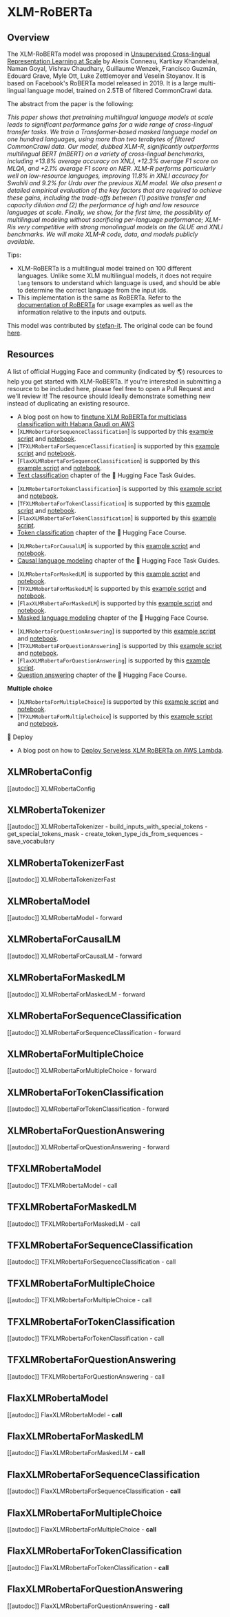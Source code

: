 <!--Copyright 2020 The HuggingFace Team. All rights reserved.

Licensed under the Apache License, Version 2.0 (the "License"); you may not use this file except in compliance with
the License. You may obtain a copy of the License at

http://www.apache.org/licenses/LICENSE-2.0

Unless required by applicable law or agreed to in writing, software distributed under the License is distributed on
an "AS IS" BASIS, WITHOUT WARRANTIES OR CONDITIONS OF ANY KIND, either express or implied. See the License for the
specific language governing permissions and limitations under the License.
-->

# XLM-RoBERTa

## Overview

The XLM-RoBERTa model was proposed in [Unsupervised Cross-lingual Representation Learning at Scale](https://arxiv.org/abs/1911.02116) by Alexis Conneau, Kartikay Khandelwal, Naman Goyal, Vishrav Chaudhary, Guillaume
Wenzek, Francisco Guzmán, Edouard Grave, Myle Ott, Luke Zettlemoyer and Veselin Stoyanov. It is based on Facebook's
RoBERTa model released in 2019. It is a large multi-lingual language model, trained on 2.5TB of filtered CommonCrawl
data.

The abstract from the paper is the following:

*This paper shows that pretraining multilingual language models at scale leads to significant performance gains for a
wide range of cross-lingual transfer tasks. We train a Transformer-based masked language model on one hundred
languages, using more than two terabytes of filtered CommonCrawl data. Our model, dubbed XLM-R, significantly
outperforms multilingual BERT (mBERT) on a variety of cross-lingual benchmarks, including +13.8% average accuracy on
XNLI, +12.3% average F1 score on MLQA, and +2.1% average F1 score on NER. XLM-R performs particularly well on
low-resource languages, improving 11.8% in XNLI accuracy for Swahili and 9.2% for Urdu over the previous XLM model. We
also present a detailed empirical evaluation of the key factors that are required to achieve these gains, including the
trade-offs between (1) positive transfer and capacity dilution and (2) the performance of high and low resource
languages at scale. Finally, we show, for the first time, the possibility of multilingual modeling without sacrificing
per-language performance; XLM-Ris very competitive with strong monolingual models on the GLUE and XNLI benchmarks. We
will make XLM-R code, data, and models publicly available.*

Tips:

- XLM-RoBERTa is a multilingual model trained on 100 different languages. Unlike some XLM multilingual models, it does
  not require `lang` tensors to understand which language is used, and should be able to determine the correct
  language from the input ids.
- This implementation is the same as RoBERTa. Refer to the [documentation of RoBERTa](roberta) for usage examples
  as well as the information relative to the inputs and outputs.

This model was contributed by [stefan-it](https://huggingface.co/stefan-it). The original code can be found [here](https://github.com/pytorch/fairseq/tree/master/examples/xlmr).

## Resources

A list of official Hugging Face and community (indicated by 🌎) resources to help you get started with XLM-RoBERTa. If you're interested in submitting a resource to be included here, please feel free to open a Pull Request and we'll review it! The resource should ideally demonstrate something new instead of duplicating an existing resource.

<PipelineTag pipeline="text-classification"/>

- A blog post on how to [finetune XLM RoBERTa for multiclass classification with Habana Gaudi on AWS](https://www.philschmid.de/habana-distributed-training)
- [`XLMRobertaForSequenceClassification`] is supported by this [example script](https://github.com/huggingface/transformers/tree/main/examples/pytorch/text-classification) and [notebook](https://colab.research.google.com/github/huggingface/notebooks/blob/main/examples/text_classification.ipynb).
- [`TFXLMRobertaForSequenceClassification`] is supported by this [example script](https://github.com/huggingface/transformers/tree/main/examples/tensorflow/text-classification) and [notebook](https://colab.research.google.com/github/huggingface/notebooks/blob/main/examples/text_classification-tf.ipynb).
- [`FlaxXLMRobertaForSequenceClassification`] is supported by this [example script](https://github.com/huggingface/transformers/tree/main/examples/flax/text-classification) and [notebook](https://colab.research.google.com/github/huggingface/notebooks/blob/main/examples/text_classification_flax.ipynb).
- [Text classification](https://huggingface.co/docs/transformers/tasks/sequence_classification) chapter of the 🤗 Hugging Face Task Guides.

<PipelineTag pipeline="token-classification"/>

- [`XLMRobertaForTokenClassification`] is supported by this [example script](https://github.com/huggingface/transformers/tree/main/examples/pytorch/token-classification) and [notebook](https://colab.research.google.com/github/huggingface/notebooks/blob/main/examples/token_classification.ipynb).
- [`TFXLMRobertaForTokenClassification`] is supported by this [example script](https://github.com/huggingface/transformers/tree/main/examples/tensorflow/token-classification) and [notebook](https://colab.research.google.com/github/huggingface/notebooks/blob/main/examples/token_classification-tf.ipynb).
- [`FlaxXLMRobertaForTokenClassification`] is supported by this [example script](https://github.com/huggingface/transformers/tree/main/examples/flax/token-classification).
- [Token classification](https://huggingface.co/course/chapter7/2?fw=pt) chapter of the 🤗 Hugging Face Course.

<PipelineTag pipeline="text-generation"/>

- [`XLMRobertaForCausalLM`] is supported by this [example script](https://github.com/huggingface/transformers/tree/main/examples/pytorch/language-modeling) and [notebook](https://colab.research.google.com/github/huggingface/notebooks/blob/main/examples/language_modeling.ipynb).
- [Causal language modeling](https://huggingface.co/docs/transformers/tasks/language_modeling) chapter of the 🤗 Hugging Face Task Guides. 

<PipelineTag pipeline="fill-mask"/>

- [`XLMRobertaForMaskedLM`] is supported by this [example script](https://github.com/huggingface/transformers/tree/main/examples/pytorch/language-modeling#robertabertdistilbert-and-masked-language-modeling) and [notebook](https://colab.research.google.com/github/huggingface/notebooks/blob/main/examples/language_modeling.ipynb).
- [`TFXLMRobertaForMaskedLM`] is supported by this [example script](https://github.com/huggingface/transformers/tree/main/examples/tensorflow/language-modeling#run_mlmpy) and [notebook](https://colab.research.google.com/github/huggingface/notebooks/blob/main/examples/language_modeling-tf.ipynb).
- [`FlaxXLMRobertaForMaskedLM`] is supported by this [example script](https://github.com/huggingface/transformers/tree/main/examples/flax/language-modeling#masked-language-modeling) and [notebook](https://colab.research.google.com/github/huggingface/notebooks/blob/main/examples/masked_language_modeling_flax.ipynb).
- [Masked language modeling](https://huggingface.co/course/chapter7/3?fw=pt) chapter of the 🤗 Hugging Face Course.

<PipelineTag pipeline="question-answering"/>

- [`XLMRobertaForQuestionAnswering`] is supported by this [example script](https://github.com/huggingface/transformers/tree/main/examples/pytorch/question-answering) and [notebook](https://colab.research.google.com/github/huggingface/notebooks/blob/main/examples/question_answering.ipynb).
- [`TFXLMRobertaForQuestionAnswering`] is supported by this [example script](https://github.com/huggingface/transformers/tree/main/examples/tensorflow/question-answering) and [notebook](https://colab.research.google.com/github/huggingface/notebooks/blob/main/examples/question_answering-tf.ipynb).
- [`FlaxXLMRobertaForQuestionAnswering`] is supported by this [example script](https://github.com/huggingface/transformers/tree/main/examples/flax/question-answering).
- [Question answering](https://huggingface.co/course/chapter7/7?fw=pt) chapter of the 🤗 Hugging Face Course.

**Multiple choice**

- [`XLMRobertaForMultipleChoice`] is supported by this [example script](https://github.com/huggingface/transformers/tree/main/examples/pytorch/multiple-choice) and [notebook](https://colab.research.google.com/github/huggingface/notebooks/blob/main/examples/multiple_choice.ipynb).
- [`TFXLMRobertaForMultipleChoice`] is supported by this [example script](https://github.com/huggingface/transformers/tree/main/examples/tensorflow/multiple-choice) and [notebook](https://colab.research.google.com/github/huggingface/notebooks/blob/main/examples/multiple_choice-tf.ipynb).

🚀 Deploy

- A blog post on how to [Deploy Serveless XLM RoBERTa on AWS Lambda](https://www.philschmid.de/multilingual-serverless-xlm-roberta-with-huggingface).

## XLMRobertaConfig

[[autodoc]] XLMRobertaConfig

## XLMRobertaTokenizer

[[autodoc]] XLMRobertaTokenizer
    - build_inputs_with_special_tokens
    - get_special_tokens_mask
    - create_token_type_ids_from_sequences
    - save_vocabulary

## XLMRobertaTokenizerFast

[[autodoc]] XLMRobertaTokenizerFast

## XLMRobertaModel

[[autodoc]] XLMRobertaModel
    - forward

## XLMRobertaForCausalLM

[[autodoc]] XLMRobertaForCausalLM
    - forward

## XLMRobertaForMaskedLM

[[autodoc]] XLMRobertaForMaskedLM
    - forward

## XLMRobertaForSequenceClassification

[[autodoc]] XLMRobertaForSequenceClassification
    - forward

## XLMRobertaForMultipleChoice

[[autodoc]] XLMRobertaForMultipleChoice
    - forward

## XLMRobertaForTokenClassification

[[autodoc]] XLMRobertaForTokenClassification
    - forward

## XLMRobertaForQuestionAnswering

[[autodoc]] XLMRobertaForQuestionAnswering
    - forward

## TFXLMRobertaModel

[[autodoc]] TFXLMRobertaModel
    - call

## TFXLMRobertaForMaskedLM

[[autodoc]] TFXLMRobertaForMaskedLM
    - call

## TFXLMRobertaForSequenceClassification

[[autodoc]] TFXLMRobertaForSequenceClassification
    - call

## TFXLMRobertaForMultipleChoice

[[autodoc]] TFXLMRobertaForMultipleChoice
    - call

## TFXLMRobertaForTokenClassification

[[autodoc]] TFXLMRobertaForTokenClassification
    - call

## TFXLMRobertaForQuestionAnswering

[[autodoc]] TFXLMRobertaForQuestionAnswering
    - call

## FlaxXLMRobertaModel

[[autodoc]] FlaxXLMRobertaModel
    - __call__

## FlaxXLMRobertaForMaskedLM

[[autodoc]] FlaxXLMRobertaForMaskedLM
    - __call__

## FlaxXLMRobertaForSequenceClassification

[[autodoc]] FlaxXLMRobertaForSequenceClassification
    - __call__

## FlaxXLMRobertaForMultipleChoice

[[autodoc]] FlaxXLMRobertaForMultipleChoice
    - __call__

## FlaxXLMRobertaForTokenClassification

[[autodoc]] FlaxXLMRobertaForTokenClassification
    - __call__

## FlaxXLMRobertaForQuestionAnswering

[[autodoc]] FlaxXLMRobertaForQuestionAnswering
    - __call__
